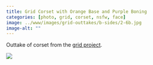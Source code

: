 ```yaml
---
title: Grid Corset with Orange Base and Purple Boning
categories: [photo, grid, corset, nsfw, face]
image: ../www/images/grid-outtakes/b-sides/2-6b.jpg
image-alt: ""
---
```


Outtake of corset from the [grid project](/posts/2025-01-27_grid-project.html).

![](../www/images/grid-outtakes/b-sides/2-6b.jpg)

